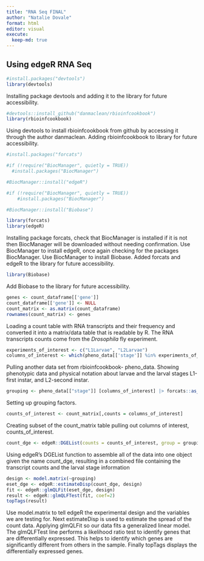```yaml
---
title: "RNA Seq FINAL"
author: "Natalie Dovale"
format: html
editor: visual
execute:
  keep-md: true
---
```


## Using edgeR RNA Seq

```r
#install.packages("devtools")
library(devtools)
```

Installing package devtools and adding it to the library for future accessibility.

```r
#devtools::install_github("danmaclean/rbioinfcookbook")
library(rbioinfcookbook)
```

Using devtools to install rbioinfcookbook from github by accessing it through the author danmaclean. Adding rbioinfcookbook to library for future accessibility.

```r
#install.packages("forcats")

#if (!require("BiocManager", quietly = TRUE))
  #install.packages("BiocManager")

#BiocManager::install("edgeR")

#if (!require("BiocManager", quietly = TRUE))
    #install.packages("BiocManager")

#BiocManager::install("Biobase")

library(forcats)
library(edgeR)
```

Installing package forcats, check that BiocManager is installed if it is not then BiocManager will be downloaded without needing confirmation. Use BiocManager to install edgeR, once again checking for the packages BiocManager. Use BiocManager to install Biobase. Added forcats and edgeR to the library for future accessibility.

```r
library(Biobase)
```

Add Biobase to the library for future accessibility.

```r
genes <- count_dataframe[['gene']]
count_dataframe[['gene']] <- NULL
count_matrix <- as.matrix(count_dataframe)
rownames(count_matrix) <- genes
```

Loading a count table with RNA transcripts and their frequency and converted it into a matrix/data table that is readable by R. The RNA transcripts counts come from the *Drosophila* fly experiment.

```r
experiments_of_interest <- c("L1Larvae", "L2Larvae")
columns_of_interest <- which(pheno_data[['stage']] %in% experiments_of_interest)
```

Pulling another data set from rbioinfcookbook- pheno_data. Showing phenotypic data and physical notation about larvae and the larval stages L1-first instar, and L2-second instar.

```r
grouping <- pheno_data[["stage"]] [columns_of_interest] |> forcats::as_factor()
```

Setting up grouping factors.

```r
counts_of_interest <- count_matrix[,counts = columns_of_interest]
```

Creating subset of the count_matrix table pulling out columns of interest, counts_of_interest.

```r
count_dge <- edgeR::DGEList(counts = counts_of_interest, group = grouping)
```

Using edgeR's DGEList function to assemble all of the data into one object given the name count_dge, resulting in a combined file containing the transcript counts and the larval stage information

```r
design <- model.matrix(~grouping)
eset_dge <- edgeR::estimateDisp(count_dge, design)
fit <- edgeR::glmQLFit(eset_dge, design)
result <- edgeR::glmQLFTest(fit, coef=2)
topTags(result)
```

Use model.matrix to tell edgeR the experimental design and the variables we are testing for. Next estimateDisp is used to estimate the spread of the count data. Applying glmQLFit so our data fits a generalized linear model. The glmQLFTest line performs a likelihood ratio test to identify genes that are differentially expressed. This helps to identify which genes are significantly different from others in the sample. Finally topTags displays the differentially expressed genes.
